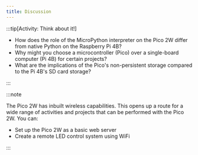 ```yaml
---
title: Discussion
---
```


:::tip[Activity: Think about it!]

- How does the role of the MicroPython interpreter on the Pico 2W differ from native Python on the Raspberry Pi 4B?
- Why might you choose a microcontroller (Pico) over a single-board computer (Pi 4B) for certain projects?
- What are the implications of the Pico's non-persistent storage compared to the Pi 4B's SD card storage?

:::

:::note

The Pico 2W has inbuilt wireless capabilities. This opens up a route for a wide range of activities and projects that can be performed with the Pico 2W. You can:

- Set up the Pico 2W as a basic web server
- Create a remote LED control system using WiFi

:::
